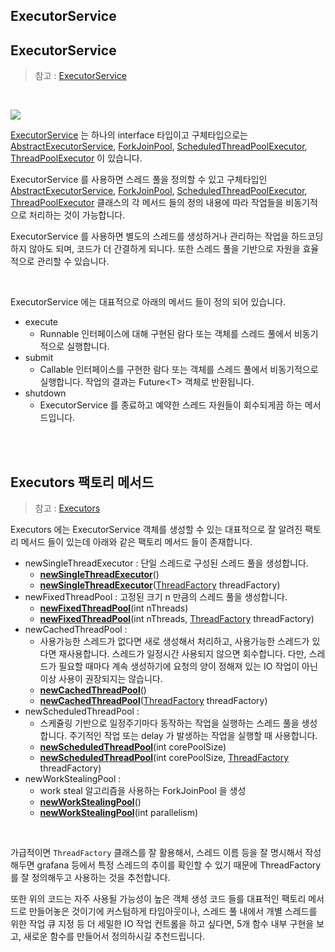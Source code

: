 ## ExecutorService



## ExecutorService

> 참고 : [ExecutorService](https://docs.oracle.com/javase/8/docs/api/java/util/concurrent/ExecutorService.html) <br/>

<br/>



![](./img/executor-service/executor-service-impl.png)

[ExecutorService](https://docs.oracle.com/javase/8/docs/api/java/util/concurrent/ExecutorService.html) 는 하나의 interface 타입이고 구체타입으로는 [AbstractExecutorService](https://docs.oracle.com/javase/8/docs/api/java/util/concurrent/AbstractExecutorService.html), [ForkJoinPool](https://docs.oracle.com/javase/8/docs/api/java/util/concurrent/ForkJoinPool.html), [ScheduledThreadPoolExecutor](https://docs.oracle.com/javase/8/docs/api/java/util/concurrent/ScheduledThreadPoolExecutor.html), [ThreadPoolExecutor](https://docs.oracle.com/javase/8/docs/api/java/util/concurrent/ThreadPoolExecutor.html) 이 있습니다.<br/>

ExecutorService 를 사용하면 스레드 풀을 정의할 수 있고 구체타입인 [AbstractExecutorService](https://docs.oracle.com/javase/8/docs/api/java/util/concurrent/AbstractExecutorService.html), [ForkJoinPool](https://docs.oracle.com/javase/8/docs/api/java/util/concurrent/ForkJoinPool.html), [ScheduledThreadPoolExecutor](https://docs.oracle.com/javase/8/docs/api/java/util/concurrent/ScheduledThreadPoolExecutor.html), [ThreadPoolExecutor](https://docs.oracle.com/javase/8/docs/api/java/util/concurrent/ThreadPoolExecutor.html) 클래스의 각 메서드 들의 정의 내용에 따라 작업들을 비동기적으로 처리하는 것이 가능합니다.<br/>

ExecutorService 를 사용하면 별도의 스레드를 생성하거나 관리하는 작업을 하드코딩하지 않아도 되며, 코드가 더 간결하게 되니다. 또한 스레드 풀을 기반으로 자원을 효율적으로 관리할 수 있습니다.<br/>

<br/>

ExecutorService 에는 대표적으로 아래의 메서드 들이 정의 되어 있습니다.

- execute
  - Runnable 인터페이스에 대해 구현된 람다 또는 객체를 스레드 풀에서 비동기적으로 실행합니다.
- submit
  - Callable 인터페이스를 구현한 람다 또는 객체를 스레드 풀에서 비동기적으로 실행합니다. 작업의 결과는 Future\<T\> 객체로 반환됩니다.
- shutdown
  - ExecutorService 를 종료하고 예약한 스레드 자원들이 회수되게끔 하는 메서드입니다.

<br/>

<br/>



## Executors 팩토리 메서드

> 참고 : [Executors](https://docs.oracle.com/javase/8/docs/api/java/util/concurrent/Executors.html) <br/>

Executors 에는 ExecutorService 객체를 생성할 수 있는 대표적으로 잘 알려진 팩토리 메서드 들이 있는데 아래와 같은 팩토리 메서드 들이 존재합니다.<br/>

- newSingleThreadExecutor : 단일 스레드로 구성된 스레드 풀을 생성합니다.
  - **[newSingleThreadExecutor](https://docs.oracle.com/javase/8/docs/api/java/util/concurrent/Executors.html#newSingleThreadExecutor--)**()
  - **[newSingleThreadExecutor](https://docs.oracle.com/javase/8/docs/api/java/util/concurrent/Executors.html#newSingleThreadExecutor-java.util.concurrent.ThreadFactory-)**([ThreadFactory](https://docs.oracle.com/javase/8/docs/api/java/util/concurrent/ThreadFactory.html) threadFactory)
- newFixedThreadPool : 고정된 크기 n 만큼의 스레드 풀을 생성합니다.
  - **[newFixedThreadPool](https://docs.oracle.com/javase/8/docs/api/java/util/concurrent/Executors.html#newFixedThreadPool-int-)**(int nThreads)
  - **[newFixedThreadPool](https://docs.oracle.com/javase/8/docs/api/java/util/concurrent/Executors.html#newFixedThreadPool-int-java.util.concurrent.ThreadFactory-)**(int nThreads, [ThreadFactory](https://docs.oracle.com/javase/8/docs/api/java/util/concurrent/ThreadFactory.html) threadFactory)
- newCachedThreadPool : 
  - 사용가능한 스레드가 없다면 새로 생성해서 처리하고, 사용가능한 스레드가 있다면 재사용합니다. 스레드가 일정시간 사용되지 않으면 회수합니다. 다만, 스레드가 필요할 때마다 계속 생성하기에 요청의 양이 정해져 있는 IO 작업이 아닌 이상 사용이 권장되지는 않습니다.
  - **[newCachedThreadPool](https://docs.oracle.com/javase/8/docs/api/java/util/concurrent/Executors.html#newCachedThreadPool--)**()
  - **[newCachedThreadPool](https://docs.oracle.com/javase/8/docs/api/java/util/concurrent/Executors.html#newCachedThreadPool-java.util.concurrent.ThreadFactory-)**([ThreadFactory](https://docs.oracle.com/javase/8/docs/api/java/util/concurrent/ThreadFactory.html) threadFactory)
- newScheduledThreadPool : 
  - 스케쥴링 기반으로 일정주기마다 동작하는 작업을 실행하는 스레드 풀을 생성합니다. 주기적인 작업 또는 delay 가 발생하는 작업을 실행할 때 사용합니다.
  - **[newScheduledThreadPool](https://docs.oracle.com/javase/8/docs/api/java/util/concurrent/Executors.html#newScheduledThreadPool-int-)**(int corePoolSize)
  - **[newScheduledThreadPool](https://docs.oracle.com/javase/8/docs/api/java/util/concurrent/Executors.html#newScheduledThreadPool-int-java.util.concurrent.ThreadFactory-)**(int corePoolSize, [ThreadFactory](https://docs.oracle.com/javase/8/docs/api/java/util/concurrent/ThreadFactory.html) threadFactory)
- newWorkStealingPool : 
  - work steal 알고리즘을 사용하는 ForkJoinPool 을 생성
  - **[newWorkStealingPool](https://docs.oracle.com/javase/8/docs/api/java/util/concurrent/Executors.html#newWorkStealingPool--)**()
  - **[newWorkStealingPool](https://docs.oracle.com/javase/8/docs/api/java/util/concurrent/Executors.html#newWorkStealingPool-int-)**(int parallelism)

<br/>



가급적이면 `ThreadFactory` 클래스를 잘 활용해서, 스레드 이름 등을 잘 명시해서 작성해두면 grafana 등에서 특정 스레드의 추이를 확인할 수 있기 때문에 ThreadFactory 를 잘 정의해두고 사용하는 것을 추천합니다.<br/>

또한 위의 코드는 자주 사용될 가능성이 높은 객체 생성 코드 들를 대표적인 팩토리 메서드로 만들어놓은 것이기에 커스텀하게 타임아웃이나, 스레드 풀 내에서 개별 스레드를 위한 작업 큐 지정 등 더 세밀한 IO 작업 컨트롤을 하고 싶다면, 5개 함수 내부 구현을 보고, 새로운 함수를 만들어서 정의하시길 추천드립니다.<br/>

<br/>

